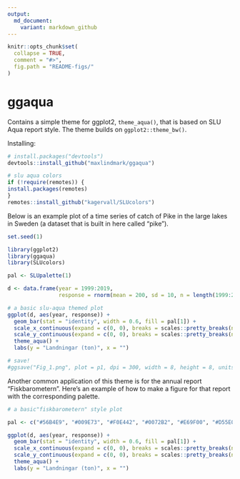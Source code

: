 ```yaml
---
output:
  md_document:
    variant: markdown_github
---
```


<!-- README.md is generated from README.Rmd. Please edit that file -->

```r
knitr::opts_chunk$set(
  collapse = TRUE,
  comment = "#>",
  fig.path = "README-figs/"
)
```

# ggaqua

Contains a simple theme for ggplot2, `theme_aqua()`, that is based on SLU Aqua report style. The theme builds on `ggplot2::theme_bw()`. 

Installing:

```r
# install.packages("devtools")
devtools::install_github("maxlindmark/ggaqua")

# slu aqua colors
if (!require(remotes)) {
install.packages(remotes)
}
remotes::install_github("kagervall/SLUcolors")
```

Below is an example plot of a time series of catch of Pike in the large lakes in Sweden (a dataset that is built in here called "pike").

```r
set.seed(1)
```

```r
library(ggplot2)
library(ggaqua)
library(SLUcolors)

pal <- SLUpalette(1)

d <- data.frame(year = 1999:2019, 
                response = rnorm(mean = 200, sd = 10, n = length(1999:2019)))

# a basic slu-aqua themed plot
ggplot(d, aes(year, response)) + 
  geom_bar(stat = "identity", width = 0.6, fill = pal[1]) +
  scale_x_continuous(expand = c(0, 0), breaks = scales::pretty_breaks(n = 6)) +
  scale_y_continuous(expand = c(0, 0), breaks = scales::pretty_breaks(n = 5)) +
  theme_aqua() + 
  labs(y = "Landningar (ton)", x = "")

# save!
#ggsave("Fig_1.png", plot = p1, dpi = 300, width = 8, height = 8, units = "cm")
```

Another common application of this theme is for the annual report "Fiskbarometern". Here's an example of how to make a figure for that report with the corresponding palette.

```r
# a basic"fiskbarometern" style plot

pal <- c("#56B4E9", "#009E73", "#F0E442", "#0072B2", "#E69F00", "#D55E00")

ggplot(d, aes(year, response)) + 
  geom_bar(stat = "identity", width = 0.6, fill = pal[1]) +
  scale_x_continuous(expand = c(0, 0), breaks = scales::pretty_breaks(n = 6)) +
  scale_y_continuous(expand = c(0, 0), breaks = scales::pretty_breaks(n = 5)) +
  theme_aqua() + 
  labs(y = "Landningar (ton)", x = "")
```


